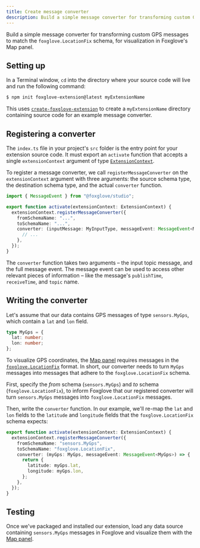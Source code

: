 ```yaml
---
title: Create message converter
description: Build a simple message converter for transforming custom GPS messages to match the `foxglove.LocationFix` schema, for visualization in Foxglove's Map panel.
---
```


Build a simple message converter for transforming custom GPS messages to match the `foxglove.LocationFix` schema, for visualization in Foxglove's Map panel.

## Setting up

In a Terminal window, `cd` into the directory where your source code will live and run the following command:

```bash
$ npm init foxglove-extension@latest myExtensionName
```

This uses [`create-foxglove-extension`](https://github.com/foxglove/create-foxglove-extension) to create a `myExtensionName` directory containing source code for an example message converter.

## Registering a converter

The `index.ts` file in your project's `src` folder is the entry point for your extension source code. It must export an `activate` function that accepts a single `extensionContext` argument of type [`ExtensionContext`](extension-context).

To register a message converter, we call `registerMessageConverter` on the `extensionContext` argument with three arguments: the source schema type, the destination schema type, and the actual `converter` function.

```typescript
import { MessageEvent } from "@foxglove/studio";

export function activate(extensionContext: ExtensionContext) {
  extensionContext.registerMessageConverter({
    fromSchemaName: "...",
    toSchemaName: "...",
    converter: (inputMessage: MyInputType, messageEvent: MessageEvent<MyInputType>) => {
      // ...
    },
  });
}
```

The `converter` function takes two arguments – the input topic message, and the full message event. The message event can be used to access other relevant pieces of information – like the message's `publishTime`, `receiveTime`, and `topic` name.

## Writing the converter

Let's assume that our data contains GPS messages of type `sensors.MyGps`, which contain a `lat` and `lon` field.

```typescript
type MyGps = {
  lat: number;
  lon: number;
};
```

To visualize GPS coordinates, the [Map panel](/docs/visualization/panels/map) requires messages in the [`foxglove.LocationFix`](/docs/visualizing/supported-messages/location-fix) format. In short, our converter needs to turn `MyGps` messages into messages that adhere to the `foxglove.LocationFix` schema.

First, specify the _from_ schema (`sensors.MyGps`) and _to_ schema (`foxglove.LocationFix`), to inform Foxglove that our registered converter will turn `sensors.MyGps` messages into `foxglove.LocationFix` messages.

Then, write the `converter` function. In our example, we'll re-map the `lat` and `lon` fields to the `latitude` and `longitude` fields that the `foxglove.LocationFix` schema expects:

```typescript
export function activate(extensionContext: ExtensionContext) {
  extensionContext.registerMessageConverter({
    fromSchemaName: "sensors.MyGps",
    toSchemaName: "foxglove.LocationFix",
    converter: (myGps: MyGps, messageEvent: MessageEvent<MyGps>) => {
      return {
        latitude: myGps.lat,
        longitude: myGps.lon,
      };
    },
  });
}
```

## Testing

Once we've packaged and installed our extension, load any data source containing `sensors.MyGps` messages in Foxglove and visualize them with the [Map panel](/docs/visualization/panels/map).
